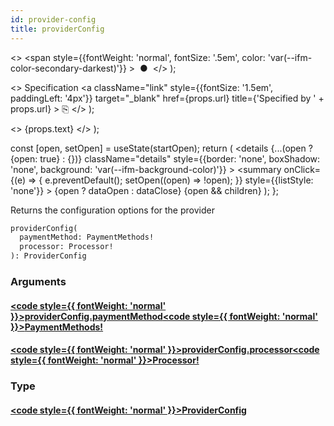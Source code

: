 ```yaml
---
id: provider-config
title: providerConfig
---
```


  <>
    <span
      style={{fontWeight: 'normal', fontSize: '.5em', color: 'var(--ifm-color-secondary-darkest)'}}
    >
      &nbsp;●&nbsp;
    </span>
  </>
);

  <>
    Specification
    <a
      className="link"
      style={{fontSize: '1.5em', paddingLeft: '4px'}}
      target="_blank"
      href={props.url}
      title={'Specified by ' + props.url}
    >
      ⎘
    </a>
  </>
);

  <>
    <span className={props.class}>{props.text}</span>
  </>
);


  const [open, setOpen] = useState(startOpen);
  return (
    <details
      {...(open ? {open: true} : {})}
      className="details"
      style={{border: 'none', boxShadow: 'none', background: 'var(--ifm-background-color)'}}
    >
      <summary
        onClick={(e) => {
          e.preventDefault();
          setOpen((open) => !open);
        }}
        style={{listStyle: 'none'}}
      >
        {open ? dataOpen : dataClose}
      </summary>
      {open && children}
    </details>
  );
};

Returns the configuration options for the provider

```graphql
providerConfig(
  paymentMethod: PaymentMethods!
  processor: Processor!
): ProviderConfig
```

### Arguments

#### [<code style={{ fontWeight: 'normal' }}>providerConfig.<b>paymentMethod</b></code>](#)<Bullet />[<code style={{ fontWeight: 'normal' }}><b>PaymentMethods!</b></code>](/docs/apis/graphql/types/enums/payment-methods.mdx) <Badge class="badge badge--secondary badge--non_null" text="non-null"/> <Badge class="badge badge--secondary " text="enum"/>

#### [<code style={{ fontWeight: 'normal' }}>providerConfig.<b>processor</b></code>](#)<Bullet />[<code style={{ fontWeight: 'normal' }}><b>Processor!</b></code>](/docs/apis/graphql/types/enums/processor.mdx) <Badge class="badge badge--secondary badge--non_null" text="non-null"/> <Badge class="badge badge--secondary " text="enum"/>

### Type

#### [<code style={{ fontWeight: 'normal' }}><b>ProviderConfig</b></code>](/docs/apis/graphql/types/objects/provider-config.mdx) <Badge class="badge badge--secondary " text="object"/>
